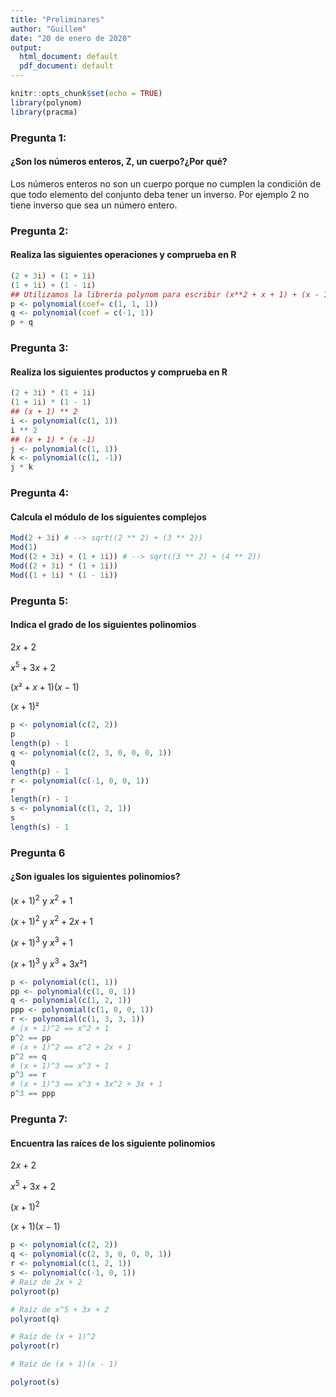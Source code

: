 ```yaml
---
title: "Preliminares"
author: "Guillem"
date: "20 de enero de 2020"
output:
  html_document: default
  pdf_document: default
---
```


```r
knitr::opts_chunk$set(echo = TRUE)
library(polynom)
library(pracma)
```

### Pregunta 1:
#### ¿Son los números enteros, Z, un cuerpo?¿Por qué?
  <p>Los números enteros no son un cuerpo porque no cumplen la condición de que todo elemento del conjunto deba tener un inverso. Por ejemplo 2 no tiene inverso que sea un número entero.</p>
  
### Pregunta 2:
#### Realiza las siguientes operaciones y comprueba en R

```r
(2 + 3i) + (1 + 1i)
(1 + 1i) + (1 - 1i)
## Utilizamos la libreria polynom para escribir (x**2 + x + 1) + (x - 1)
p <- polynomial(coef= c(1, 1, 1))
q <- polynomial(coef = c(-1, 1))
p + q
```


### Pregunta 3:
#### Realiza los siguientes productos y comprueba en R

```r
(2 + 3i) * (1 + 1i)
(1 + 1i) * (1 - 1)
## (x + 1) ** 2
i <- polynomial(c(1, 1))
i ** 2
## (x + 1) * (x -1)
j <- polynomial(c(1, 1))
k <- polynomial(c(1, -1))
j * k
```


### Pregunta 4:
#### Calcula el módulo de los siguientes complejos

```r
Mod(2 + 3i) # --> sqrt((2 ** 2) + (3 ** 2))
Mod(1)
Mod((2 + 3i) + (1 + 1i)) # --> sqrt((3 ** 2) + (4 ** 2))
Mod((2 + 3i) * (1 + 1i))
Mod((1 + 1i) * (1 - 1i))
```

### Pregunta 5:
#### Indica el grado de los siguientes polinomios

$2x + 2$  \n

$x^5 + 3x + 2$ \n 

$(x² + x + 1)(x - 1)$ \n

$(x + 1)²$ \n

```r
p <- polynomial(c(2, 2))
p
length(p) - 1
q <- polynomial(c(2, 3, 0, 0, 0, 1))
q
length(p) - 1
r <- polynomial(c(-1, 0, 0, 1))
r
length(r) - 1
s <- polynomial(c(1, 2, 1))
s
length(s) - 1
```


### Pregunta 6 
#### ¿Son iguales los siguientes polinomios?

$(x + 1)^2$ y $x^2 + 1$

$(x + 1)^2$ y $x^2 + 2x + 1$

$(x + 1)^3$ y $x^3 + 1$

$(x + 1)^3$ y $x^3 + 3x² 1$

```r
p <- polynomial(c(1, 1))
pp <- polynomial(c(1, 0, 1))
q <- polynomial(c(1, 2, 1))
ppp <- polynomial(c(1, 0, 0, 1))
r <- polynomial(c(1, 3, 3, 1))
# (x + 1)^2 == x^2 + 1
p^2 == pp
# (x + 1)^2 == x^2 + 2x + 1
p^2 == q
# (x + 1)^3 == x^3 + 1
p^3 == r
# (x + 1)^3 == x^3 + 3x^2 + 3x + 1
p^3 == ppp
```


### Pregunta 7:
#### Encuentra las raíces de los siguiente polinomios

$2x + 2$

$x^5 + 3x + 2$

$(x + 1)^2$

$(x + 1)(x - 1)$

```r
p <- polynomial(c(2, 2))
q <- polynomial(c(2, 3, 0, 0, 0, 1))
r <- polynomial(c(1, 2, 1))
s <- polynomial(c(-1, 0, 1))
# Raiz de 2x + 2
polyroot(p)

# Raíz de x^5 + 3x + 2
polyroot(q)

# Raíz de (x + 1)^2
polyroot(r)

# Raíz de (x + 1)(x - 1)

polyroot(s)
```

